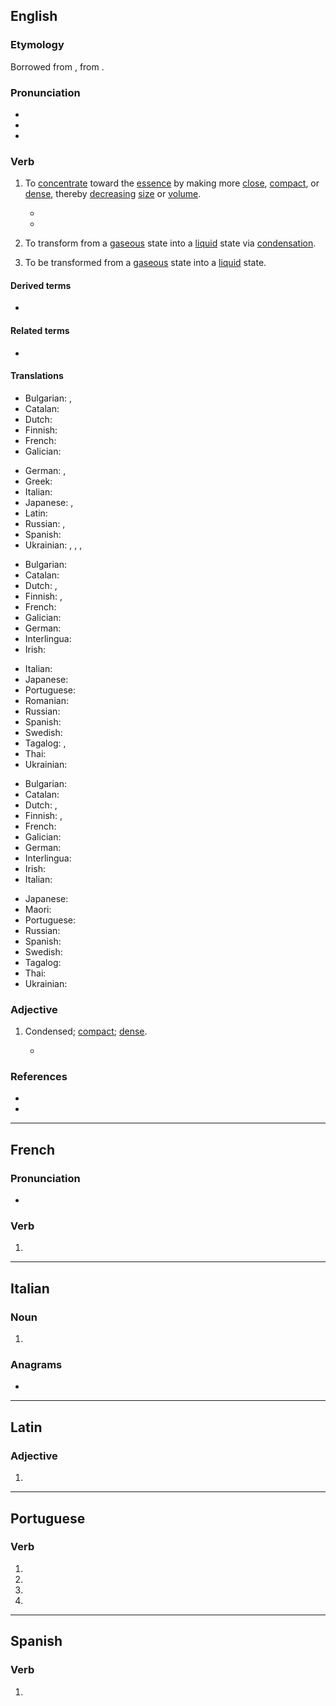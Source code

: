 {{also|condensé}}
==English==

===Etymology===
Borrowed from {{bor|en|frm|condenser}}, from {{der|en|la|condenso|condensare}}.

===Pronunciation===
* {{IPA|en|/kənˈdɛns/}}
* {{audio|en|En-us-condense.ogg|Audio (US)}}
* {{rhymes|en|ɛns|s=2}}

===Verb===
{{en-verb}}

# {{lb|en|transitive}} To [[concentrate]] toward the [[essence]] by making more [[close]], [[compact]], or [[dense]], thereby [[decrease|decreasing]] [[size]] or [[volume]].
#: {{syn|en|thicken|simplify|reduce|q3=cooking|Thesaurus:compress}}
#: {{ant|en|dilute}}
#: {{ux|en|An abridged dictionary can be further '''condensed''' to pocket size.}}
#: {{ux|en|Boiling off water '''condenses''' a thin sauce into a soupier mixture.}}
#* {{RQ:Milton Paradise Lost|1|passage=In what shape they choose, <br> Dilated or '''condensed''', bright or obscure.}}
#* {{RQ:Motley Dutch Republic|passage=The secret course pursued both at Brussels and at Madrid may be '''condensed''' into the usual formula, dissimulation, procrastination, and again dissimulation.}}
# {{lb|en|transitive|chemistry}} To transform from a [[gas]]eous state into a [[liquid]] state via [[condensation]].
# {{lb|en|intransitive|chemistry}} To be transformed from a [[gas]]eous state into a [[liquid]] state.
#: {{ux|en|Water '''condenses''' on the window on cold days because of the warm air inside.}}

====Derived terms====
* {{l|en|condensing locomotive}}

====Related terms====
* {{l|en|condensation}}

====Translations====
{{trans-top|to concentrate toward the essence}}
* Bulgarian: {{t+|bg|сгъстявам}}, {{t+|bg|концентрирам}}
* Catalan: {{t+|ca|condensar}}
* Dutch: {{t+|nl|verdichten}}
* Finnish: {{t+|fi|tiivistää}}
* French: {{t+|fr|condenser}}
* Galician: {{t|gl|condensar}}
{{trans-mid}}
* German: {{t+|de|kondensieren}}, {{t+|de|verkleinern}}
* Greek: {{t+|el|συμπυκνώνω}}
* Italian: {{t+|it|condensare}}
* Japanese: {{t+|ja|濃縮|alt=濃縮する|tr=nōshuku suru}}, {{t+|ja|凝縮|alt=凝縮する|tr=gyōshuku suru}}
* Latin: {{t|la|condēnsō}}
* Russian: {{t+|ru|сгуща́ть|impf}}, {{t+|ru|сгусти́ть|pf}}
* Spanish: {{t+|es|condensar}}
* Ukrainian: {{t|uk|конденсува́ти|impf|pf}}, {{t|uk|згу́щувати|impf}}, {{t|uk|згуща́ти|impf}}, {{t|uk|згусти́ти|pf}}
{{trans-bottom}}

{{trans-top|to transform from a gaseous state into a liquid state}}
* Bulgarian: {{t+|bg|втечнявам}}
* Catalan: {{t+|ca|condensar}}
* Dutch: {{t+|nl|condenseren}}, {{t+|nl|neerslaan}}
* Finnish: {{t+|fi|tiivistää}}, {{t|fi|kondensoida}}
* French: {{t+|fr|condenser}}
* Galician: {{t|gl|condensar}}
* German: {{t+|de|kondensieren}}
* Interlingua: {{t|ia|condensar}}
* Irish: {{t|ga|comhdhlúthaigh}}
{{trans-mid}}
* Italian: {{t+|it|condensare}}
* Japanese: {{t+|ja|液化|alt=液化する|tr=ekika suru}}
* Portuguese: {{t+|pt|condensar}}
* Romanian: {{t+|ro|condensa}}
* Russian: {{t+|ru|конденси́ровать|impf|pf}}
* Spanish: {{t+|es|condensar}}
* Swedish: {{t+|sv|kondensera}}
* Tagalog: {{t|tl|kintayin}}, {{t|tl|kumintay}}
* Thai: {{t+|th|ควบแน่น}}
* Ukrainian: {{t|uk|конденсува́ти|impf|pf}}
{{trans-bottom}}

{{trans-top|to be transformed from a gaseous state into a liquid state}}
* Bulgarian: {{t|bg|[[втечнявам]] [[се]]}}
* Catalan: {{t|ca|[[condensar]]-[[se]]}}
* Dutch: {{t+|nl|condenseren}}, {{t+|nl|neerslaan}}
* Finnish: {{t+|fi|tiivistyä}}, {{t|fi|kondensoitua}}
* French: {{t|fr|[[se]] [[condenser]]}}
* Galician: {{t|gl|[[condensar]]se}}
* German: {{t+|de|kondensieren}}
* Interlingua: {{t|ia|condensar}}
* Irish: {{t|ga|comhdhlúthaigh}}
* Italian: {{t|it|condensarsi}}
{{trans-mid}}
* Japanese: {{t+|ja|液化|alt=液化する|tr=ekika suru}}
* Maori: {{t|mi|whakatōtā}}
* Portuguese: {{t|pt|[[condensar]]-[[se]]}}
* Russian: {{t+|ru|конденси́роваться|impf|pf}}
* Spanish: {{t|es|[[condensar]]se}}
* Swedish: {{t+|sv|kondensera}}
* Tagalog: {{t|tl|kintayin}}
* Thai: {{t+|th|ควบแน่น}}
* Ukrainian: {{t|uk|конденсува́тися|impf|pf}}
{{trans-bottom}}

===Adjective===
{{en-adj}}

# {{lb|en|archaic}} Condensed; [[compact]]; [[dense]].
#* {{RQ:Bentley Confutation of Atheism|text=The huge '''condense''' bodies of planets.}}

===References===
* {{R:OneLook}}
* {{R:Century 1911}}

----

==French==

===Pronunciation===
* {{homophones|fr|condensent|condenses}}

===Verb===
{{head|fr|verb form}}

# {{inflection of|fr|condenser||1//3|s|pres|ind//sub|;|2|s|impr}}

----

==Italian==

===Noun===
{{head|it|noun form|g=f}}

# {{plural of|it|condensa}}

===Anagrams===
* {{anagrams|it|a=cdeennos|censendo}}

----

==Latin==

===Adjective===
{{la-adj-form|condēnse}}

# {{inflection of|la|condēnsus||voc|m|s}}

----

==Portuguese==

===Verb===
{{head|pt|verb form}}

# {{inflection of|pt|condensar||1|s|pres|subj}}
# {{inflection of|pt|condensar||3|s|pres|subj}}
# {{inflection of|pt|condensar||1|s|impr}}
# {{inflection of|pt|condensar||3|s|impr}}

----

==Spanish==

===Verb===
{{head|es|verb form}}

# {{es-verb form of|condensar}}